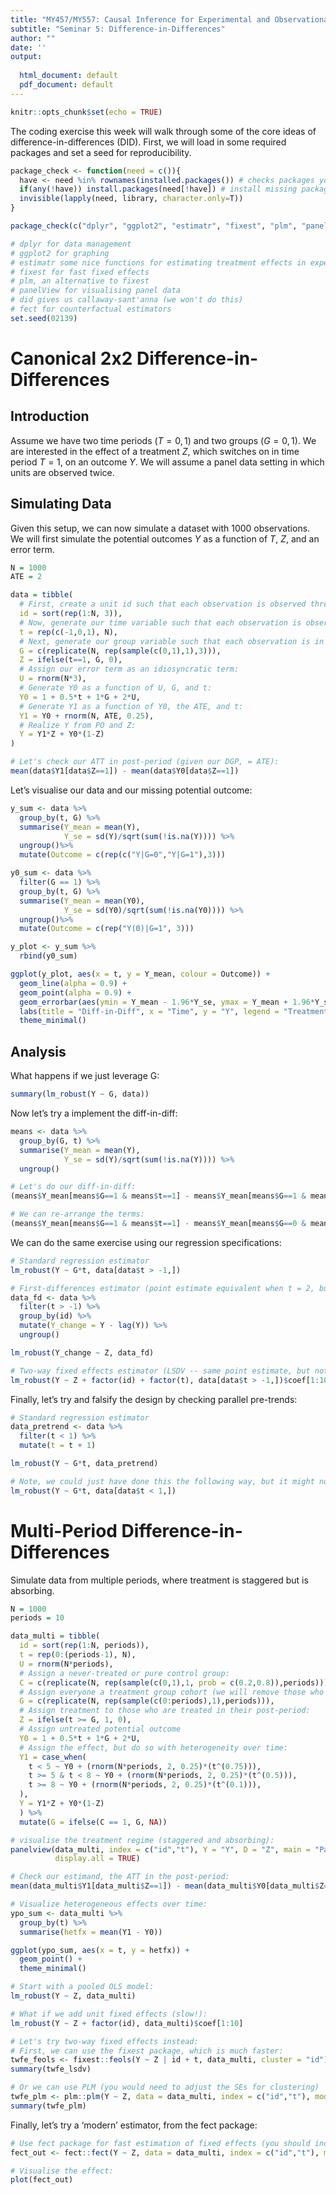 ---
title: "MY457/MY557: Causal Inference for Experimental and Observational Studies"
subtitle: "Seminar 5: Difference-in-Differences"
author: ""
date: ''
output:
  
  html_document: default
  pdf_document: default
---

```{r setup, include=FALSE}
knitr::opts_chunk$set(echo = TRUE)
```

The coding exercise this week will walk through some of the core ideas of difference-in-differences (DID). First, we will load in some required packages and set a seed for reproducibility.

```{r setup,message=FALSE,warning=FALSE}
package_check <- function(need = c()){
  have <- need %in% rownames(installed.packages()) # checks packages you have
  if(any(!have)) install.packages(need[!have]) # install missing packages
  invisible(lapply(need, library, character.only=T))
}

package_check(c("dplyr", "ggplot2", "estimatr", "fixest", "plm", "panelView", "did", "fect"))

# dplyr for data management
# ggplot2 for graphing
# estimatr some nice functions for estimating treatment effects in experimental settings
# fixest for fast fixed effects
# plm, an alternative to fixest
# panelView for visualising panel data
# did gives us callaway-sant'anna (we won't do this)
# fect for counterfactual estimators
set.seed(02139)
```

# Canonical 2x2 Difference-in-Differences

## Introduction

Assume we have two time periods ($T = 0, 1$) and two groups ($G = 0, 1$). We are interested in the effect of a treatment $Z$, which switches on in time period $T=1$, on an outcome $Y$. We will assume a panel data setting in which units are observed twice.

## Simulating Data

Given this setup, we can now simulate a dataset with 1000 observations.  We will first simulate the potential outcomes $Y$ as a function of $T$, $Z$, and an error term. 

```{r simulate_data_2x2}
N = 1000
ATE = 2

data = tibble(
  # First, create a unit id such that each observation is observed three times:
  id = sort(rep(1:N, 3)),
  # Now, generate our time variable such that each observation is observed in all three periods:
  t = rep(c(-1,0,1), N),
  # Next, generate our group variable such that each observation is in one of two groups:
  G = c(replicate(N, rep(sample(c(0,1),1),3))),
  Z = ifelse(t==1, G, 0),
  # Assign our error term as an idiosyncratic term:
  U = rnorm(N*3), 
  # Generate Y0 as a function of U, G, and t:
  Y0 = 1 + 0.5*t + 1*G + 2*U,
  # Generate Y1 as a function of Y0, the ATE, and t:
  Y1 = Y0 + rnorm(N, ATE, 0.25),
  # Realize Y from PO and Z:
  Y = Y1*Z + Y0*(1-Z)
)

# Let's check our ATT in post-period (given our DGP, = ATE):
mean(data$Y1[data$Z==1]) - mean(data$Y0[data$Z==1])

```

Let's visualise our data and our missing potential outcome:

```{r po_visualise_2x2}
y_sum <- data %>% 
  group_by(t, G) %>% 
  summarise(Y_mean = mean(Y),
            Y_se = sd(Y)/sqrt(sum(!is.na(Y)))) %>%
  ungroup()%>%
  mutate(Outcome = c(rep(c("Y|G=0","Y|G=1"),3)))

y0_sum <- data %>% 
  filter(G == 1) %>%
  group_by(t, G) %>%
  summarise(Y_mean = mean(Y0),
            Y_se = sd(Y0)/sqrt(sum(!is.na(Y0)))) %>%
  ungroup()%>%
  mutate(Outcome = c(rep("Y(0)|G=1", 3)))

y_plot <- y_sum %>%
  rbind(y0_sum)

ggplot(y_plot, aes(x = t, y = Y_mean, colour = Outcome)) + 
  geom_line(alpha = 0.9) + 
  geom_point(alpha = 0.9) + 
  geom_errorbar(aes(ymin = Y_mean - 1.96*Y_se, ymax = Y_mean + 1.96*Y_se), width = 0) +
  labs(title = "Diff-in-Diff", x = "Time", y = "Y", legend = "Treatment Group") +
  theme_minimal()

```

## Analysis

What happens if we just leverage G:

```{r naive_analysis_2x2}
summary(lm_robust(Y ~ G, data))

```

Now let's try a implement the diff-in-diff:

```{r plug_in_estimator_2x2}
means <- data %>%
  group_by(G, t) %>%
  summarise(Y_mean = mean(Y),
            Y_se = sd(Y)/sqrt(sum(!is.na(Y)))) %>%
  ungroup()

# Let's do our diff-in-diff:
(means$Y_mean[means$G==1 & means$t==1] - means$Y_mean[means$G==1 & means$t==0]) - (means$Y_mean[means$G==0 & means$t==1] - means$Y_mean[means$G==0 & means$t==0])

# We can re-arrange the terms:
(means$Y_mean[means$G==1 & means$t==1] - means$Y_mean[means$G==0 & means$t==1]) - (means$Y_mean[means$G==1 & means$t==0] - means$Y_mean[means$G==0 & means$t==0])


```

We can do the same exercise using our regression specifications:

```{r regression_2x2}
# Standard regression estimator
lm_robust(Y ~ G*t, data[data$t > -1,])

# First-differences estimator (point estimate equivalent when t = 2, but notice change in SE):
data_fd <- data %>%
  filter(t > -1) %>%
  group_by(id) %>%
  mutate(Y_change = Y - lag(Y)) %>%
  ungroup()

lm_robust(Y_change ~ Z, data_fd)

# Two-way fixed effects estimator (LSDV -- same point estimate, but notice (Intercept) has changed -- why?):
lm_robust(Y ~ Z + factor(id) + factor(t), data[data$t > -1,])$coef[1:10]

```

Finally, let's try and falsify the design by checking parallel pre-trends:

```{r parallel_pre_trends_2x2}
# Standard regression estimator
data_pretrend <- data %>%
  filter(t < 1) %>%
  mutate(t = t + 1)

lm_robust(Y ~ G*t, data_pretrend)

# Note, we could just have done this the following way, but it might not work so well in more complex settings:
lm_robust(Y ~ G*t, data[data$t < 1,])

```

# Multi-Period Difference-in-Differences

Simulate data from multiple periods, where treatment is staggered but is absorbing.

```{r simulate_data_multi}
N = 1000
periods = 10

data_multi = tibble(
  id = sort(rep(1:N, periods)),
  t = rep(0:(periods-1), N),
  U = rnorm(N*periods), 
  # Assign a never-treated or pure control group:
  C = c(replicate(N, rep(sample(c(0,1),1, prob = c(0.2,0.8)),periods))),
  # Assign everyone a treatment group cohort (we will remove those who are never treated later):
  G = c(replicate(N, rep(sample(c(0:periods),1),periods))),
  # Assign treatment to those who are treated in their post-period:
  Z = ifelse(t >= G, 1, 0),
  # Assign untreated potential outcome
  Y0 = 1 + 0.5*t + 1*G + 2*U,
  # Assign the effect, but do so with heterogeneity over time:
  Y1 = case_when(
    t < 5 ~ Y0 + (rnorm(N*periods, 2, 0.25)*(t^(0.75))),
    t >= 5 & t < 8 ~ Y0 + (rnorm(N*periods, 2, 0.25)*(t^(0.5))),
    t >= 8 ~ Y0 + (rnorm(N*periods, 2, 0.25)*(t^(0.1))),
  ),
  Y = Y1*Z + Y0*(1-Z)
  ) %>%
  mutate(G = ifelse(C == 1, G, NA))

# visualise the treatment regime (staggered and absorbing):
panelview(data_multi, index = c("id","t"), Y = "Y", D = "Z", main = "Panel View of Data", xlab = "Time", ylab = "Units", 
          display.all = TRUE)

# Check our estimand, the ATT in the post-period: 
mean(data_multi$Y1[data_multi$Z==1]) - mean(data_multi$Y0[data_multi$Z==1])

# Visualize heterogeneous effects over time:
ypo_sum <- data_multi %>%
  group_by(t) %>%
  summarise(hetfx = mean(Y1 - Y0))

ggplot(ypo_sum, aes(x = t, y = hetfx)) +
  geom_point() +
  theme_minimal()

```

```{r analysis_multi}
# Start with a pooled OLS model:
lm_robust(Y ~ Z, data_multi)

# What if we add unit fixed effects (slow!):
lm_robust(Y ~ Z + factor(id), data_multi)$coef[1:10]

# Let's try two-way fixed effects instead:
# First, we can use the fixest package, which is much faster:
twfe_feols <- fixest::feols(Y ~ Z | id + t, data_multi, cluster = "id")
summary(twfe_lsdv)

# Or we can use PLM (you would need to adjust the SEs for clustering)
twfe_plm <- plm::plm(Y ~ Z, data = data_multi, index = c("id","t"), model = "within", effect = "twoways")
summary(twfe_plm)

```

Finally, let's try a 'modern' estimator, from the fect package:

```{r fect}
# Use fect package for fast estimation of fixed effects (you should increase the nboots)
fect_out <- fect::fect(Y ~ Z, data = data_multi, index = c("id","t"), method = "ife", se = TRUE, nboots = 10)

# Visualise the effect:
plot(fect_out)


```


